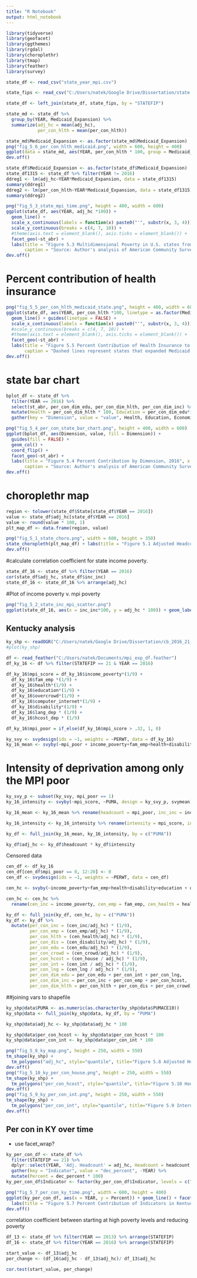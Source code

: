 ```yaml
---
title: "R Notebook"
output: html_notebook
---
```


```r
library(tidyverse)
library(geofacet)
library(ggthemes)
library(rgdal)
library(choroplethr)
library(tmap)
library(feather)
library(survey)
```

```r
state_df <- read_csv("state_year_mpi.csv")
```

```r
state_fips <- read_csv("C:/Users/natek/Google Drive/Dissertation/state names and medicaid.csv")
```

```r
state_df <- left_join(state_df, state_fips, by = "STATEFIP")
```

```r
state_md <- state_df %>%
  group_by(YEAR, Medicaid_Expansion) %>%
  summarize(adj_hc = mean(adj_hc),
            per_con_hlth = mean(per_con_hlth))

state_md$Medicaid_Expansion <- as.factor(state_md$Medicaid_Expansion)
png("fig_5_6_per_con_hlth_medicaid.png", width = 600, height = 400)
ggplot(data = state_md, aes(YEAR, per_con_hlth * 100, group = Medicaid_Expansion, linetype = Medicaid_Expansion)) + geom_line() + labs(title = "Figure 5.6 Percent Contribution of Health Insurance over time", x = "Year", y = "Percent Contribution of Health Insurance") + theme_tufte() + scale_linetype_discrete(name = "Medicaid\nExpansion", breaks = c("1", "0"), labels = c("Yes", "No"))
dev.off()
```

```r
state_df$Medicaid_Expansion <- as.factor(state_df$Medicaid_Expansion)
state_df1315 <- state_df %>% filter(YEAR != 2016)
ddreg1 <- lm(adj_hc~YEAR*Medicaid_Expansion, data = state_df1315)
summary(ddreg1)
ddreg2 <- lm(per_con_hlth~YEAR*Medicaid_Expansion, data = state_df1315)
summary(ddreg2)
```



```r
png("fig_5_3_state_mpi_time.png", height = 400, width = 600)
ggplot(state_df, aes(YEAR, adj_hc *100)) +
  geom_line() +
  scale_x_continuous(labels = function(x) paste0("'", substr(x, 3, 4))) +
  scale_y_continuous(breaks = c(4, 7, 10)) +
  #theme(axis.text = element_blank(), axis.ticks = element_blank()) +
  facet_geo(~st_abr) +
  labs(title = "Figure 5.3 Multidimensional Poverty in U.S. states from 2013 to 2016", x = "Year", y = "Adjusted Headcount",
       caption = "Source: Author's analysis of American Community Survey data via IPUMS")
dev.off()
```

# Percent contribution of health insurance
```r
png("fig_5_5_per_con_hlth_medicaid_state.png", height = 400, width = 600)
ggplot(state_df, aes(YEAR, per_con_hlth *100, linetype = as.factor(Medicaid_Expansion))) +
  geom_line() + guides(linetype = FALSE) +
  scale_x_continuous(labels = function(x) paste0("'", substr(x, 3, 4))) +
  #scale_y_continuous(breaks = c(4, 7, 10)) +
  #theme(axis.text = element_blank(), axis.ticks = element_blank()) +
  facet_geo(~st_abr) +
  labs(title = "Figure 5.5 Percent Contribution of Health Insurance to MPI in U.S. states from 2013 to 2016", x = "Year", y = "Percent",
       caption = "Dashed lines represent states that expanded Medicaid \nSource: Author's analysis of American Community Survey data via IPUMS")
dev.off()
```


# state bar chart
```r
bplot_df <- state_df %>%
  filter(YEAR == 2016) %>%
  select(st_abr, per_con_dim_edu, per_con_dim_hlth, per_con_dim_inc) %>%
  mutate(Health = per_con_dim_hlth * 100, Education = per_con_dim_edu*100, Economic = per_con_dim_inc * 100) %>%
  gather(key = "Dimension", value = "value", Health, Education, Economic)

png("fig_5_4_per_con_state_bar_chart.png", height = 400, width = 600)
ggplot(bplot_df, aes(Dimension, value, fill = Dimension)) +
  guides(fill = FALSE) +
  geom_col() +
  coord_flip() + 
  facet_geo(~st_abr) +
  labs(title = "Figure 5.4 Percent Contribution by Dimension, 2016", x = "Dimension", y = "Percent Contribution",
       caption = "Source: Author's analysis of American Community Survey data via IPUMS")
dev.off()
```



# choroplethr map
```r

region <- tolower(state_df$State[state_df$YEAR == 2016])
value <- state_df$adj_hc[state_df$YEAR == 2016]
value <- round(value * 100, 1)
plt_map_df <- data.frame(region, value)

png("fig_5_1_state_choro.png", width = 600, height = 350)
state_choropleth(plt_map_df) + labs(title = "Figure 5.1 Adjusted Headcount, 2016") + theme(plot.title = element_text(hjust = 0.5))
dev.off()
```

#calculate correlation coefficient for state income poverty. 
```r
state_df_16 <- state_df %>% filter(YEAR == 2016)
cor(state_df$adj_hc, state_df$inc_inc)
state_df_16 <- state_df_16 %>% arrange(adj_hc)
```

#Plot of income poverty v. mpi poverty
```r
png("fig_5_2_state_inc_mpi_scatter.png")
ggplot(state_df_16, aes(x = inc_inc*100, y = adj_hc * 100)) + geom_label(aes(label = st_abr))+ geom_smooth(method = "lm", se = FALSE) + labs(title = "Figure 5.2 Income Poverty and Adjusted Headcount, 2016 ", y = "Adjusted Headcount", x = "Income Poverty") + theme_tufte()
```

## Kentucky analysis

```r
ky_shp <- readOGR("C:/Users/natek/Google Drive/Dissertation/cb_2016_21_puma10_500k", layer = "cb_2016_21_puma10_500k", GDAL1_integer64_policy = TRUE) 
#plot(ky_shp)
```

```r
df <- read_feather("C:/Users/natek/Documents/mpi_exp_df.feather")
df_ky_16 <- df %>% filter(STATEFIP == 21 & YEAR == 2016)
```

```r
df_ky_16$mpi_score = df_ky_16$income_poverty*(1/9) + 
  df_ky_16$fam_emp *(1/9) + 
  df_ky_16$health*(1/9) + 
  df_ky_16$education*(1/9) +
  df_ky_16$overcrowd*(1/9) +
  df_ky_16$computer_internet*(1/9) + 
  df_ky_16$disability*(1/9) +
  df_ky_16$lang_dep * (1/9) +
  df_ky_16$hcost_dep * (1/9)

df_ky_16$mpi_poor = if_else(df_ky_16$mpi_score > .32, 1, 0)
```


```r
ky_svy <- svydesign(ids = ~1, weights = ~PERWT, data = df_ky_16)
ky_16_mean <- svyby(~mpi_poor + income_poverty+fam_emp+health+disability+education + overcrowd+hcost_dep+computer_internet+lang_dep, ~PUMA, design = ky_svy, svymean)
```


# Intensity of deprivation among only the MPI poor
```r
ky_svy_p <- subset(ky_svy, mpi_poor == 1)
ky_16_intensity <- svyby(~mpi_score, ~PUMA, design = ky_svy_p, svymean)
```

```r
ky_16_mean <- ky_16_mean %>% rename(headcount = mpi_poor, inc_inc = income_poverty, inc_emp = fam_emp, inc_health = health, inc_dis = disability, inc_edu = education, inc_crowd = overcrowd, inc_house = hcost_dep, inc_int = computer_internet, inc_lng = lang_dep, se_headcount = se.mpi_poor, se_inc_inc = se.income_poverty, se_inc_emp = se.fam_emp, se_inc_health = se.health, se_inc_dis = se.disability, se_inc_edu = se.education, se_inc_crowd = se.overcrowd, se_inc_house = se.hcost_dep, se_inc_int = se.computer_internet, se_inc_lng = se.lang_dep)

ky_16_intensity <- ky_16_intensity %>% rename(intensity = mpi_score, int_se = se)

ky_df <- full_join(ky_16_mean, ky_16_intensity, by = c("PUMA"))

ky_df$adj_hc <- ky_df$headcount * ky_df$intensity

```

Censored data
```r
cen_df <- df_ky_16
cen_df[cen_df$mpi_poor == 0, 12:20] <- 0
cen_df <- svydesign(ids = ~1, weights = ~PERWT, data = cen_df)
```

```r
cen_hc <- svyby(~income_poverty+fam_emp+health+disability+education + overcrowd+hcost_dep+computer_internet+lang_dep, ~PUMA, design = cen_df, svymean)
```

```r
cen_hc <- cen_hc %>%
  rename(cen_inc = income_poverty, cen_emp = fam_emp, cen_health = health, cen_disability = disability, cen_edu = education, cen_crowd = overcrowd, cen_house = hcost_dep, cen_int = computer_internet, cen_lng = lang_dep, se_cen_inc = se.income_poverty, se_cen_emp = se.fam_emp, se_cen_health = se.health, se_cen_disability = se.disability, se_cen_edu = se.education, se_cen_crowd = se.overcrowd, se_cen_house = se.hcost_dep, se_cen_int = se.computer_internet, se_cen_lng = se.lang_dep)
```


```r
ky_df <- full_join(ky_df, cen_hc, by = c("PUMA"))
ky_df <- ky_df %>%
  mutate(per_con_inc = (cen_inc/adj_hc) * (1/9),
         per_con_emp = (cen_emp/adj_hc) * (1/9),
         per_con_hlth = (cen_health/adj_hc) * (1/9),
         per_con_dis = (cen_disability/adj_hc) * (1/9),
         per_con_edu = (cen_edu/adj_hc) * (1/9),
         per_con_crowd = (cen_crowd/adj_hc) * (1/9),
         per_con_hcost = (cen_house / adj_hc) * (1/9),
         per_con_int = (cen_int / adj_hc) * (1/9),
         per_con_lng = (cen_lng / adj_hc) * (1/9), 
         per_con_dim_edu = per_con_edu + per_con_int + per_con_lng,
         per_con_dim_inc = per_con_inc + per_con_emp + per_con_hcost,
         per_con_dim_hlth = per_con_hlth + per_con_dis + per_con_crowd)
```

##joining vars to shapefile

```r
ky_shp@data$PUMA <- as.numeric(as.character(ky_shp@data$PUMACE10))
ky_shp@data <- full_join(ky_shp@data, ky_df, by = "PUMA")
```

```r
ky_shp@data$adj_hc <- ky_shp@data$adj_hc * 100
```

```r
ky_shp@data$per_con_hcost <- ky_shp@data$per_con_hcost * 100
ky_shp@data$per_con_int <- ky_shp@data$per_con_int * 100

```


```r
png("fig_5_8_ky_map.png", height = 250, width = 550)
tm_shape(ky_shp) +
  tm_polygons("adj_hc", style="quantile", title="Figure 5.8 Adjusted Headcount", palette = "Blues")
dev.off()
png("fig_5_10_ky_per_con_house.png", height = 250, width = 550)
tm_shape(ky_shp) +
  tm_polygons("per_con_hcost", style="quantile", title="Figure 5.10 Housing Cost Percent Contribution", palette = "Blues")
dev.off()
png("fig_5_9_ky_per_con_int.png", height = 250, width = 550)
tm_shape(ky_shp) +
  tm_polygons("per_con_int", style="quantile", title="Figure 5.9 Internet Access Percent Contribution", palette = "Blues")
dev.off()
```

## Per con in KY over time

- use facet_wrap?
```r
ky_per_con_df <- state_df %>% 
  filter(STATEFIP == 21) %>%
  dplyr::select(YEAR, 'Adj. Headcount' = adj_hc, Headcount = headcount, Intensity = intensity, Income = per_con_inc, Employment = per_con_emp, 'Health Insurance' = per_con_hlth, Disability = per_con_dis, 'HS Degree' = per_con_edu, Overcrowding = per_con_crowd, 'Housing Cost' = per_con_hcost, Internet = per_con_int, Language = per_con_lng) %>%
  gather(key = "Indicator", value = "dec_percent", -YEAR) %>%
  mutate(Percent = dec_percent * 100)
ky_per_con_df$Indicator <- factor(ky_per_con_df$Indicator, levels = c("Adj. Headcount", "Health Insurance", "HS Degree", "Income", "Headcount", "Disability", "Internet", "Employment", "Intensity", "Overcrowding", "Language", "Housing Cost"))
```

```r
png("fig_5_7_per_con_ky_time.png", width = 600, height = 400)
ggplot(ky_per_con_df, aes(x = YEAR, y = Percent)) + geom_line() + facet_wrap(~Indicator) + 
  labs(title = "Figure 5.7 Percent Contribution of Indicators in Kentucky", x = "Year", y = "Percent") + theme_bw()
dev.off()
```

correlation coefficient between starting at high poverty levels and reducing poverty
```r
df_13 <- state_df %>% filter(YEAR == 2013) %>% arrange(STATEFIP)
df_16 <- state_df %>% filter(YEAR == 2016) %>% arrange(STATEFIP)

start_value <- df_13$adj_hc
per_change <- (df_16$adj_hc - df_13$adj_hc)/ df_13$adj_hc

cor.test(start_value, per_change)

```

